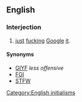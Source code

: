 ==English==

===Interjection===
{{en-interj}}

# {{Internet}} [[just]] [[fuck]]ing [[Google]] [[it]].

====Synonyms====
* [[GIYF]] ''less offensive''
* [[FGI]]
* [[STFW]]

[[Category:English initialisms]]